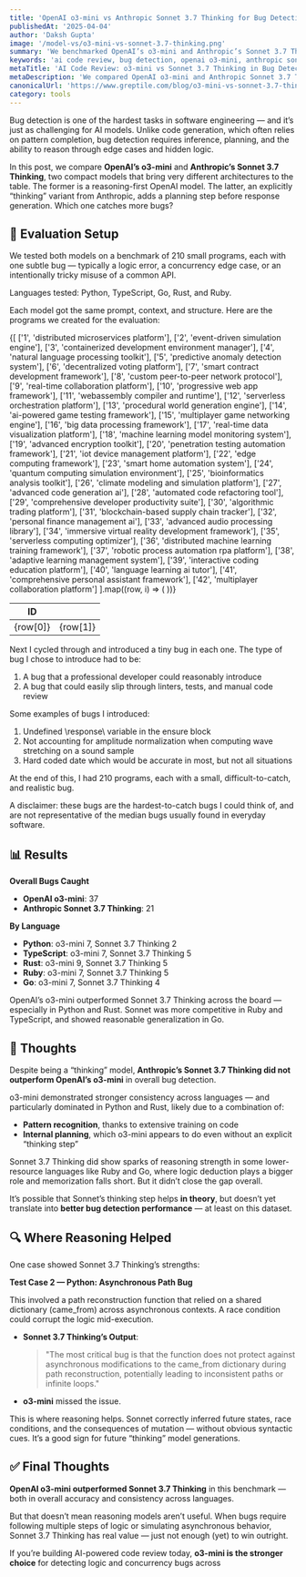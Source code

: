 ```yaml
---
title: 'OpenAI o3-mini vs Anthropic Sonnet 3.7 Thinking for Bug Detection'
publishedAt: '2025-04-04'
author: 'Daksh Gupta'
image: '/model-vs/o3-mini-vs-sonnet-3.7-thinking.png'
summary: 'We benchmarked OpenAI’s o3-mini and Anthropic’s Sonnet 3.7 Thinking on their ability to detect complex software bugs in Python, TypeScript, Go, Rust, and Ruby.'
keywords: 'ai code review, bug detection, openai o3-mini, anthropic sonnet 3.7, reasoning models, software verification'
metaTitle: 'AI Code Review: o3-mini vs Sonnet 3.7 Thinking in Bug Detection | Greptile'
metaDescription: 'We compared OpenAI o3-mini and Anthropic Sonnet 3.7 Thinking in their ability to detect subtle bugs across five programming languages. Here’s how they performed.'
canonicalUrl: 'https://www.greptile.com/blog/o3-mini-vs-sonnet-3.7-thinking'
category: tools
---
```


Bug detection is one of the hardest tasks in software engineering — and it’s just as challenging for AI models. Unlike code generation, which often relies on pattern completion, bug detection requires inference, planning, and the ability to reason through edge cases and hidden logic.

In this post, we compare **OpenAI’s o3-mini** and **Anthropic’s Sonnet 3.7 Thinking**, two compact models that bring very different architectures to the table. The former is a reasoning-first OpenAI model. The latter, an explicitly “thinking” variant from Anthropic, adds a planning step before response generation. Which one catches more bugs?

## 🧪 Evaluation Setup

We tested both models on a benchmark of 210 small programs, each with one subtle bug — typically a logic error, a concurrency edge case, or an intentionally tricky misuse of a common API.

Languages tested: Python, TypeScript, Go, Rust, and Ruby.

Each model got the same prompt, context, and structure. Here are the programs we created for the evaluation:

<table
	style={{
		borderCollapse: 'collapse',
		width: '100%',
		margin: '2rem 0',
		borderRadius: '8px',
		overflow: 'hidden',
		fontSize: '0.95rem',
		lineHeight: '1.5'
	}}>
	<thead>
		<tr>
			<th
				style={{
					backgroundColor: '#f8fafc',
					padding: '1rem',
					textAlign: 'left',
					borderBottom: '1px solid #e2e8f0',
					fontWeight: '600',
					color: '#1a202c'
				}}>
				ID
			</th>
			<th
				style={{
					backgroundColor: '#f8fafc',
					padding: '1rem',
					textAlign: 'left',
					borderBottom: '1px solid #e2e8f0',
					fontWeight: '600',
					color: '#1a202c'
				}}></th>
		</tr>
	</thead>
	<tbody>
		{[
			['1', 'distributed microservices platform'],
			['2', 'event-driven simulation engine'],
			['3', 'containerized development environment manager'],
			['4', 'natural language processing toolkit'],
			['5', 'predictive anomaly detection system'],
			['6', 'decentralized voting platform'],
			['7', 'smart contract development framework'],
			['8', 'custom peer-to-peer network protocol'],
			['9', 'real-time collaboration platform'],
			['10', 'progressive web app framework'],
			['11', 'webassembly compiler and runtime'],
			['12', 'serverless orchestration platform'],
			['13', 'procedural world generation engine'],
			['14', 'ai-powered game testing framework'],
			['15', 'multiplayer game networking engine'],
			['16', 'big data processing framework'],
			['17', 'real-time data visualization platform'],
			['18', 'machine learning model monitoring system'],
			['19', 'advanced encryption toolkit'],
			['20', 'penetration testing automation framework'],
			['21', 'iot device management platform'],
			['22', 'edge computing framework'],
			['23', 'smart home automation system'],
			['24', 'quantum computing simulation environment'],
			['25', 'bioinformatics analysis toolkit'],
			['26', 'climate modeling and simulation platform'],
			['27', 'advanced code generation ai'],
			['28', 'automated code refactoring tool'],
			['29', 'comprehensive developer productivity suite'],
			['30', 'algorithmic trading platform'],
			['31', 'blockchain-based supply chain tracker'],
			['32', 'personal finance management ai'],
			['33', 'advanced audio processing library'],
			['34', 'immersive virtual reality development framework'],
			['35', 'serverless computing optimizer'],
			['36', 'distributed machine learning training framework'],
			['37', 'robotic process automation rpa platform'],
			['38', 'adaptive learning management system'],
			['39', 'interactive coding education platform'],
			['40', 'language learning ai tutor'],
			['41', 'comprehensive personal assistant framework'],
			['42', 'multiplayer collaboration platform']
		].map((row, i) => (
			<tr
				key={i}
				style={{
					backgroundColor: 'var(--tw-prose-bg, white)',
					transition: 'background-color 0.2s'
				}}>
				<td
					style={{
						padding: '1rem',
						borderBottom: '1px solid var(--tw-prose-border, #e2e8f0)',
						color: 'var(--tw-prose-body, #1a202c)'
					}}>
					{row[0]}
				</td>
				<td
					style={{
						padding: '1rem',
						borderBottom: '1px solid var(--tw-prose-border, #e2e8f0)',
						color: 'var(--tw-prose-body, #1a202c)'
					}}>
					{row[1]}
				</td>
			</tr>
		))}
	</tbody>
</table>

Next I cycled through and introduced a tiny bug in each one. The type of bug I chose to introduce had to be:

1. A bug that a professional developer could reasonably introduce
2. A bug that could easily slip through linters, tests, and manual code review

Some examples of bugs I introduced:

1. Undefined \response\ variable in the ensure block
2. Not accounting for amplitude normalization when computing wave stretching on a sound sample
3. Hard coded date which would be accurate in most, but not all situations

At the end of this, I had 210 programs, each with a small, difficult-to-catch, and realistic bug.

A disclaimer: these bugs are the hardest-to-catch bugs I could think of, and are not representative of the median bugs usually found in everyday software.


## 📊 Results

**Overall Bugs Caught**
- **OpenAI o3-mini**: 37  
- **Anthropic Sonnet 3.7 Thinking**: 21

**By Language**
- **Python**: o3-mini 7, Sonnet 3.7 Thinking 2  
- **TypeScript**: o3-mini 7, Sonnet 3.7 Thinking 5  
- **Rust**: o3-mini 9, Sonnet 3.7 Thinking 5  
- **Ruby**: o3-mini 7, Sonnet 3.7 Thinking 5  
- **Go**: o3-mini 7, Sonnet 3.7 Thinking 4

OpenAI’s o3-mini outperformed Sonnet 3.7 Thinking across the board — especially in Python and Rust. Sonnet was more competitive in Ruby and TypeScript, and showed reasonable generalization in Go.

## 🧠 Thoughts

Despite being a “thinking” model, **Anthropic’s Sonnet 3.7 Thinking did not outperform OpenAI’s o3-mini** in overall bug detection.

o3-mini demonstrated stronger consistency across languages — and particularly dominated in Python and Rust, likely due to a combination of:
- **Pattern recognition**, thanks to extensive training on code
- **Internal planning**, which o3-mini appears to do even without an explicit “thinking step”

Sonnet 3.7 Thinking did show sparks of reasoning strength in some lower-resource languages like Ruby and Go, where logic deduction plays a bigger role and memorization falls short. But it didn’t close the gap overall.

It’s possible that Sonnet’s thinking step helps **in theory**, but doesn’t yet translate into **better bug detection performance** — at least on this dataset.

## 🔍 Where Reasoning Helped

One case showed Sonnet 3.7 Thinking’s strengths:

**Test Case 2 — Python: Asynchronous Path Bug**

This involved a path reconstruction function that relied on a shared dictionary (came_from) across asynchronous contexts. A race condition could corrupt the logic mid-execution.

- **Sonnet 3.7 Thinking’s Output**:  
  > "The most critical bug is that the function does not protect against asynchronous modifications to the came_from dictionary during path reconstruction, potentially leading to inconsistent paths or infinite loops."

- **o3-mini** missed the issue.

This is where reasoning helps. Sonnet correctly inferred future states, race conditions, and the consequences of mutation — without obvious syntactic cues. It’s a good sign for future “thinking” model generations.

## ✅ Final Thoughts

**OpenAI o3-mini outperformed Sonnet 3.7 Thinking** in this benchmark — both in overall accuracy and consistency across languages.

But that doesn’t mean reasoning models aren’t useful. When bugs require following multiple steps of logic or simulating asynchronous behavior, Sonnet 3.7 Thinking has real value — just not enough (yet) to win outright.

If you’re building AI-powered code review today, **o3-mini is the stronger choice** for detecting logic and concurrency bugs across
